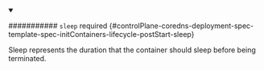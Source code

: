 


<details className="config-field" data-expandable="true" open>
<summary>

########### `sleep` <span className="config-field-required" data-required="false">required</span> <span className="config-field-type"></span> <span className="config-field-default"></span> <span className="config-field-enum"></span> {#controlPlane-coredns-deployment-spec-template-spec-initContainers-lifecycle-postStart-sleep}

Sleep represents the duration that the container should sleep before being terminated.

</summary>

<PartialSleepreference />


</details>
